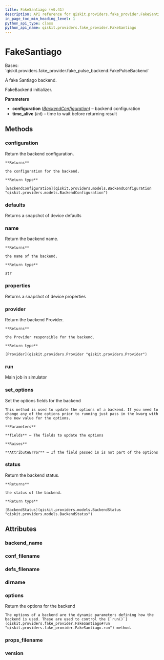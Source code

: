 ```yaml
---
title: FakeSantiago (v0.41)
description: API reference for qiskit.providers.fake_provider.FakeSantiago in qiskit v0.41
in_page_toc_min_heading_level: 1
python_api_type: class
python_api_name: qiskit.providers.fake_provider.FakeSantiago
---
```


# FakeSantiago

<Class id="qiskit.providers.fake_provider.FakeSantiago" isDedicatedPage={true} github="https://github.com/qiskit/qiskit/tree/stable/0.23/qiskit/providers/fake_provider/backends/santiago/fake_santiago.py" signature="FakeSantiago" modifiers="class">
  Bases: `qiskit.providers.fake_provider.fake_pulse_backend.FakePulseBackend`

  A fake Santiago backend.

  FakeBackend initializer.

  **Parameters**

  *   **configuration** ([*BackendConfiguration*](qiskit.providers.models.BackendConfiguration "qiskit.providers.models.BackendConfiguration")) – backend configuration
  *   **time\_alive** (*int*) – time to wait before returning result

  ## Methods

  <span id="qiskit-providers-fake-provider-fakesantiago-configuration" />

  ### configuration

  <Function id="qiskit.providers.fake_provider.FakeSantiago.configuration" signature="FakeSantiago.configuration()">
    Return the backend configuration.

    **Returns**

    the configuration for the backend.

    **Return type**

    [BackendConfiguration](qiskit.providers.models.BackendConfiguration "qiskit.providers.models.BackendConfiguration")
  </Function>

  <span id="qiskit-providers-fake-provider-fakesantiago-defaults" />

  ### defaults

  <Function id="qiskit.providers.fake_provider.FakeSantiago.defaults" signature="FakeSantiago.defaults()">
    Returns a snapshot of device defaults
  </Function>

  <span id="qiskit-providers-fake-provider-fakesantiago-name" />

  ### name

  <Function id="qiskit.providers.fake_provider.FakeSantiago.name" signature="FakeSantiago.name()">
    Return the backend name.

    **Returns**

    the name of the backend.

    **Return type**

    str
  </Function>

  <span id="qiskit-providers-fake-provider-fakesantiago-properties" />

  ### properties

  <Function id="qiskit.providers.fake_provider.FakeSantiago.properties" signature="FakeSantiago.properties()">
    Returns a snapshot of device properties
  </Function>

  <span id="qiskit-providers-fake-provider-fakesantiago-provider" />

  ### provider

  <Function id="qiskit.providers.fake_provider.FakeSantiago.provider" signature="FakeSantiago.provider()">
    Return the backend Provider.

    **Returns**

    the Provider responsible for the backend.

    **Return type**

    [Provider](qiskit.providers.Provider "qiskit.providers.Provider")
  </Function>

  <span id="qiskit-providers-fake-provider-fakesantiago-run" />

  ### run

  <Function id="qiskit.providers.fake_provider.FakeSantiago.run" signature="FakeSantiago.run(run_input, **kwargs)">
    Main job in simulator
  </Function>

  <span id="qiskit-providers-fake-provider-fakesantiago-set-options" />

  ### set\_options

  <Function id="qiskit.providers.fake_provider.FakeSantiago.set_options" signature="FakeSantiago.set_options(**fields)">
    Set the options fields for the backend

    This method is used to update the options of a backend. If you need to change any of the options prior to running just pass in the kwarg with the new value for the options.

    **Parameters**

    **fields** – The fields to update the options

    **Raises**

    **AttributeError** – If the field passed in is not part of the options
  </Function>

  <span id="qiskit-providers-fake-provider-fakesantiago-status" />

  ### status

  <Function id="qiskit.providers.fake_provider.FakeSantiago.status" signature="FakeSantiago.status()">
    Return the backend status.

    **Returns**

    the status of the backend.

    **Return type**

    [BackendStatus](qiskit.providers.models.BackendStatus "qiskit.providers.models.BackendStatus")
  </Function>

  ## Attributes

  ### backend\_name

  <Attribute id="qiskit.providers.fake_provider.FakeSantiago.backend_name" attributeValue="'fake_santiago'" />

  ### conf\_filename

  <Attribute id="qiskit.providers.fake_provider.FakeSantiago.conf_filename" attributeValue="'conf_santiago.json'" />

  ### defs\_filename

  <Attribute id="qiskit.providers.fake_provider.FakeSantiago.defs_filename" attributeValue="'defs_santiago.json'" />

  ### dirname

  <Attribute id="qiskit.providers.fake_provider.FakeSantiago.dirname" attributeValue="'/home/runner/work/qiskit/qiskit/.tox/docs/lib/python3.8/site-packages/qiskit/providers/fake_provider/backends/santiago'" />

  ### options

  <Attribute id="qiskit.providers.fake_provider.FakeSantiago.options">
    Return the options for the backend

    The options of a backend are the dynamic parameters defining how the backend is used. These are used to control the [`run()`](qiskit.providers.fake_provider.FakeSantiago#run "qiskit.providers.fake_provider.FakeSantiago.run") method.
  </Attribute>

  ### props\_filename

  <Attribute id="qiskit.providers.fake_provider.FakeSantiago.props_filename" attributeValue="'props_santiago.json'" />

  ### version

  <Attribute id="qiskit.providers.fake_provider.FakeSantiago.version" attributeValue="1" />
</Class>

